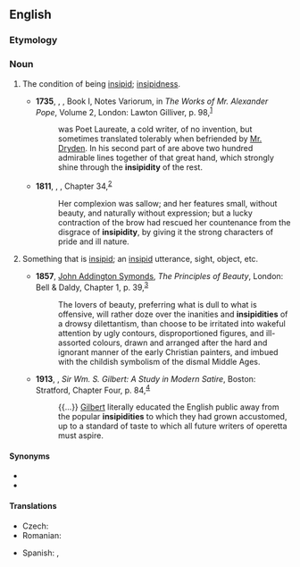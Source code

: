 ==English==

===Etymology===
{{suffix|insipid|ity|lang=en}}

===Noun===
{{en-noun|~|insipidities}}

# {{lb|en|uncountable}} The condition of being [[insipid]]; [[insipidness]].
#* '''1735''', {{w|Alexander Pope}}, ''{{w|The Dunciad}}'', Book I, Notes Variorum, in ''The Works of Mr. Alexander Pope'', Volume 2, London: Lawton Gilliver, p. 98,<sup>[http://catalog.hathitrust.org/Record/007702591]</sup>
#*: {{w|Nahum Tate}} was Poet Laureate, a cold writer, of no invention, but sometimes translated tolerably when befriended by [[w:John Dryden|Mr. Dryden]]. In his second part of {{w|Absalom and Achitophel}} are above two hundred admirable lines together of that great hand, which strongly shine through the '''insipidity''' of the rest.
#* '''1811''', {{w|Jane Austen}}, ''{{w|Sense and Sensitivity}}'', Chapter 34,<sup>[http://www.gutenberg.org/files/21839/21839-h/21839-h.htm]</sup>
#*: Her complexion was sallow; and her features small, without beauty, and naturally without expression; but a lucky contraction of the brow had rescued her countenance from the disgrace of '''insipidity''', by giving it the strong characters of pride and ill nature.
# {{lb|en|countable}} Something that is [[insipid]]; an [[insipid]] utterance, sight, object, etc.
#* '''1857''', [[w:John Addington Symonds (physician)|John Addington Symonds]], ''The Principles of Beauty'', London: Bell & Daldy, Chapter 1, p. 39,<sup>[https://archive.org/details/principlesbeaut01symogoog]</sup>
#*: The lovers of beauty, preferring what is dull to what is offensive, will rather doze over the inanities and '''insipidities''' of a drowsy dilettantism, than choose to be irritated into wakeful attention by ugly contours, disproportioned figures, and ill-assorted colours, drawn and arranged after the hard and ignorant manner of the early Christian painters, and imbued with the childish symbolism of the dismal Middle Ages.
#* '''1913''', {{w|Isaac Goldberg}}, ''Sir Wm. S. Gilbert: A Study in Modern Satire'', Boston: Stratford, Chapter Four, p. 84,<sup>[https://archive.org/details/sirwmsgilbertas00goldgoog]</sup>
#*: {{...}} [[w:W. S. Gilbert|Gilbert]] literally educated the English public away from the popular '''insipidities''' to which they had grown accustomed, up to a standard of taste to which all future writers of operetta must aspire.

====Synonyms====
* {{l|en|insipidness}}
* {{l|en|wearishness}}

====Translations====
{{trans-top|condition of being insipid}}
* Czech: {{t|cs|mdlost|f}}
* Romanian: {{t+|ro|insipiditate|f}}
{{trans-mid}}
* Spanish: {{t+|es|insipidez|f}}, {{t+|es|desazón|f}}
{{trans-bottom}}